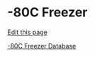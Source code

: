 # -80C Freezer

[Edit this page](https://github.com/remygatins/GatinsLabProtocols/edit/main/lab_equip_80_freezer.qmd)



[-80C Freezer Database](https://docs.google.com/spreadsheets/d/1A_5X403WKix3_2ExyA4KuSsd1mhb68AhzCNNQmD8gNo/edit?gid=326844608#gid=326844608)

